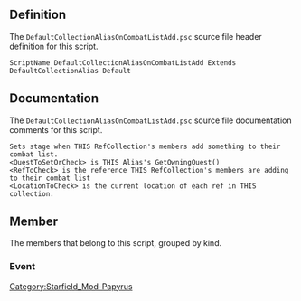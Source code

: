 {{Script_Object_Summary
| title = DefaultCollectionAliasOnCombatListAdd
| name = [[SFM:Script-DefaultCollectionAliasOnCombatListAdd|DefaultCollectionAliasOnCombatListAdd]]
| extends = [[SFM:Script-DefaultCollectionAlias|DefaultCollectionAlias]] → [[SFM:Script-DefaultCollectionAliasParent|DefaultCollectionAliasParent]] → [[SFM:Script-RefCollectionAlias|RefCollectionAlias]] → [[SFM:Script-Alias|Alias]] → [[SFM:Script-ScriptObject|ScriptObject]]
| flags = Default
}}


== Definition ==
The <code>DefaultCollectionAliasOnCombatListAdd.psc</code> source file header definition for this script.

<source lang="papyrus">
ScriptName DefaultCollectionAliasOnCombatListAdd Extends DefaultCollectionAlias Default
</source>


== Documentation ==
The <code>DefaultCollectionAliasOnCombatListAdd.psc</code> source file documentation comments for this script.

<source>
Sets stage when THIS RefCollection's members add something to their combat list.
<QuestToSetOrCheck> is THIS Alias's GetOwningQuest()
<RefToCheck> is the reference THIS RefCollection's members are adding to their combat list
<LocationToCheck> is the current location of each ref in THIS collection.
</source>


== Member ==
The members that belong to this script, grouped by kind.

=== Event ===
{{Script_Object_Member_Summary
| title = OnCombatListAdded
| script = [[SFM:Script-DefaultCollectionAliasOnCombatListAdd|DefaultCollectionAliasOnCombatListAdd]]
| name = [[SFM:Script-DefaultCollectionAliasOnCombatListAdd/OnCombatListAdded|OnCombatListAdded]]
| kind = Event
| parameters = ObjectReference akSenderRef, Actor akTarget
}}


[[Category:Starfield_Mod-Papyrus]]
